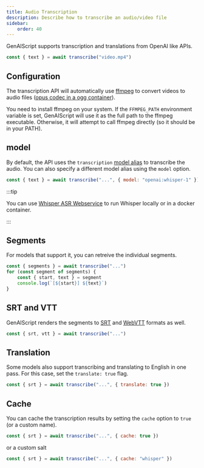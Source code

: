 ```yaml
---
title: Audio Transcription
description: Describe how to transcribe an audio/video file
sidebar:
    order: 40
---
```


GenAIScript supports transcription and translations from OpenAI like APIs.

```js "transcribe"
const { text } = await transcribe("video.mp4")
```

## Configuration

The transcription API will automatically use [ffmpeg](https://ffmpeg.org/)
to convert videos to audio files ([opus codec in a ogg container](https://community.openai.com/t/whisper-api-increase-file-limit-25-mb/566754)).

You need to install ffmpeg on your system. If the `FFMPEG_PATH` environment variable is set,
GenAIScript will use it as the full path to the ffmpeg executable.
Otherwise, it will attempt to call ffmpeg directly
(so it should be in your PATH).

## model

By default, the API uses the `transcription` [model alias](/genaiscript/reference/scripts/model-aliases) to transcribe the audio.
You can also specify a different model alias using the `model` option.

```js "openai:whisper-1" wrap
const { text } = await transcribe("...", { model: "openai:whisper-1" })
```

:::tip

You can use [Whisper ASR Webservice](/genaiscript/getting-started/configuration/#whisperasr) to run Whisper locally
or in a docker container.

:::

## Segments

For models that support it, you can retreive the individual segments.

```js "{ segments }"
const { segments } = await transcribe("...")
for (const segment of segments) {
    const { start, text } = segment
    console.log(`[${start}] ${text}`)
}
```

## SRT and VTT

GenAIScript renders the segments to [SRT](https://en.wikipedia.org/wiki/SubRip)
and [WebVTT](https://developer.mozilla.org/en-US/docs/Web/API/WebVTT_API) formats as well.

```js
const { srt, vtt } = await transcribe("...")
```

## Translation

Some models also support transcribing and translating to English in one pass. For this case,
set the `translate: true` flag.

```js "translate: true"
const { srt } = await transcribe("...", { translate: true })
```

## Cache

You can cache the transcription results by setting the `cache` option to `true` (or a custom name).

```js "cache: true"
const { srt } = await transcribe("...", { cache: true })
```

or a custom salt

```js
const { srt } = await transcribe("...", { cache: "whisper" })
```
